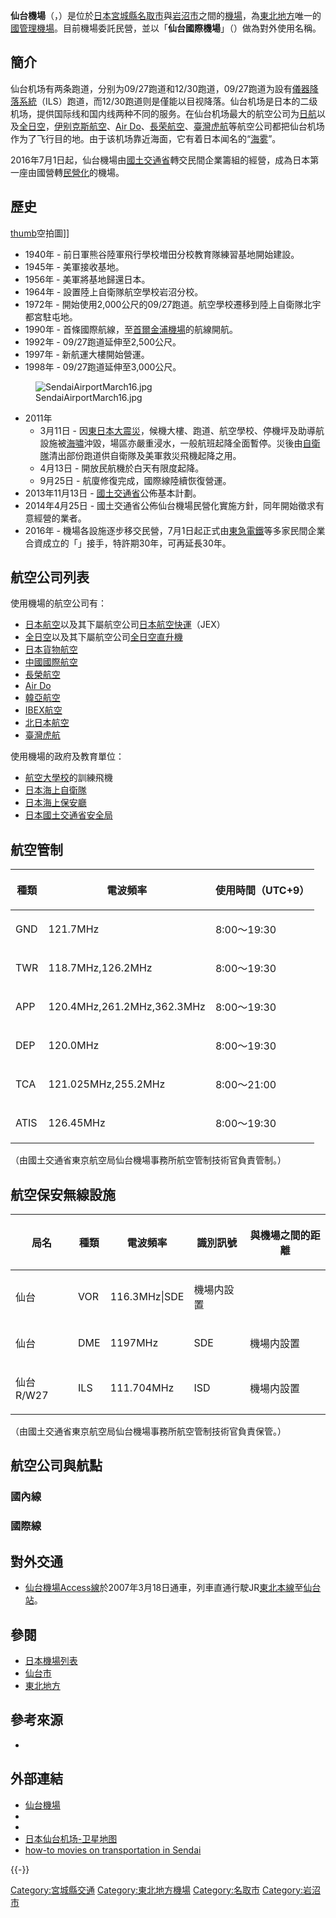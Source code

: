 {{noteTA
|G1=Airport
|G2=Toponym
|G3=Unit
}}
{{Infobox airport
| name         = 仙台國際機場
| nativename   = {{lang|ja|仙台國際空港}}
| nativename-a = {{lang|en|Sendai International Airport}}
| nativename-r = 
| logo         = [[File:Sendai_Airport_Logo.svg|250px]]
| image2        = SendaiAirportBuilding-DomesticTerminal.JPG
| image2-width  = 250
| caption      = 
| IATA         = SDJ
| ICAO         = RJSS
| type         = 民用
| operator     = {{link-ja|仙台國際機場公司|仙台国際空港}}
| city-served  = [[仙台|仙台]]
| location     = {{JPN}}[[宮城縣|宮城縣]][[名取市|名取市]]、[[岩沼市|岩沼市]]
| opened       = {{start date|1939|01|17}}
| closed       = <!-- {{end date|YYYY|MM|DD}} -->
| passenger_services_ceased = <!-- {{end date|YYYY|MM|DD}} -->
| hub          = 
| focus_city   = 
| elevation-m  = 1.7
| metric-elev  = yes
| coordinates  = {{Coord|38|08|13|N|140|55|13|E|type:airport_region:JP|display=inline,title}}
| latd  =  38 | latm  = 08 | lats  = 13 | latNS  = N
| longd = 140 | longm = 55 | longs = 13 | longEW = E
| coordinates_region     = JP-04
| website                = {{URL|https://www.sendai-airport.co.jp}}
| pushpin_map            = Japan
| pushpin_mapsize        = 220
| pushpin_map_caption    = 機場在日本的位置
| pushpin_label          = SDJ/RJSS
| pushpin_label_position = right
| r1-number    = 09/27
| r1-length-m  = 3,000
| r1-surface   = 混凝土/瀝青
| r2-number    = 12/30
| r2-length-m  = 1,200
| r2-surface   = 混凝土/瀝青
| metric-rwy   = yes
| stat-year    = 2014
| stat1-header = 客運量
| stat1-data   = 3,213,337 人次
| stat2-header = 貨運量
| stat2-data   = 6,010 公噸
| stat3-header = 起降架次
| stat3-data   = 28,157 架次
| footnotes    =
}}

'''仙台機場'''（{{jpn|j=仙台空港|hg=せんだいくうこう|rm=Sendai kūkō|f=y}}，{{airport codes|SDJ|RJSS}}）是位於[[日本|日本]][[宮城縣|宮城縣]][[名取市|名取市]]與[[岩沼市|岩沼市]]之間的[[機場|機場]]，為[[東北地方|東北地方]]唯一的[[日本機場列表#國管理機場|國管理機場]]。目前機場委託民營，並以「'''仙台國際機場'''」（{{jp|j=仙台国際空港|hg=せんだいこくさいくうこう|rm=Sendai kokusai kūkō|f=y}}）做為對外使用名稱。

== 簡介 ==
仙台机场有两条跑道，分别为09/27跑道和12/30跑道，09/27跑道为設有[[儀器降落系統|儀器降落系統]]（ILS）跑道，而12/30跑道则是僅能以目视降落。仙台机场是日本的二级机场，提供国际线和国内线两种不同的服务。在仙台机场最大的航空公司为[[日本航空|日航]]以及[[全日本空輸|全日空]]，[[伊别克斯航空|伊别克斯航空]]、[[Air_Do|Air Do]]、[[長荣航空|長荣航空]]、[[臺灣虎航|臺灣虎航]]等航空公司都把仙台机场作为了飞行目的地。由于该机场靠近海面，它有着日本闻名的“[[海雾|海雾]]”。

2016年7月1日起，仙台機場由[[國土交通省|國土交通省]]轉交民間企業籌組的{{link-ja|仙台國際機場公司|仙台国際空港}}經營，成為日本第一座由國營轉[[民營化|民營化]]的機場。

== 歷史 ==
[[file:Aerial_photo_of_Sendai_Airport_in_1984.jpg|thumb]]空拍圖]]
*1940年 - 前日軍熊谷陸軍飛行學校増田分校教育隊練習基地開始建設。
*1945年 - 美軍接收基地。
*1956年 - 美軍將基地歸還日本。
*1964年 - 設置陸上自衛隊航空學校岩沼分校。
*1972年 - 開始使用2,000公尺的09/27跑道。航空學校遷移到陸上自衛隊北宇都宮駐屯地。
*1990年 - 首條國際航線，至[[首爾|首爾]][[金浦機場|金浦機場]]的航線開航。
*1992年 - 09/27跑道延伸至2,500公尺。
*1997年 - 新航運大樓開始營運。
*1998年 - 09/27跑道延伸至3,000公尺。
[[File:SendaiAirportMarch16.jpg|right]]
*2011年
**3月11日 - 因[[東日本大震災|東日本大震災]]，候機大樓、跑道、航空學校、停機坪及助導航設施被[[海嘯|海嘯]]沖毀，場區亦嚴重浸水，一般航班起降全面暫停。災後由[[自衛隊|自衛隊]]清出部份跑道供自衛隊及美軍救災飛機起降之用。
**4月13日 - 開放民航機於白天有限度起降。
**9月25日 - 航廈修復完成，國際線陸續恢復營運。
*2013年11月13日 - [[國土交通省|國土交通省]]公佈{{link-ja|仙台機場民營化|仙台空港民営化}}基本計劃。
*2014年4月25日 - 國土交通省公佈仙台機場民營化實施方針，同年開始徵求有意經營的業者。
*2016年 - 機場各設施逐步移交民營，7月1日起正式由[[東急電鐵|東急電鐵]]等多家民間企業合資成立的「{{link-ja|仙台國際機場公司|仙台国際空港}}」接手，特許期30年，可再延長30年。

== 航空公司列表 ==
使用機場的航空公司有：
*[[日本航空|日本航空]]以及其下屬航空公司[[日本航空快運|日本航空快運]]（JEX）
*[[全日空|全日空]]以及其下屬航空公司[[全日空直升機|全日空直升機]]
*[[日本貨物航空|日本貨物航空]]
*[[中國國際航空|中國國際航空]]
*[[長榮航空|長榮航空]]
*[[Air_Do|Air Do]]
*[[韓亞航空|韓亞航空]]
*[[IBEX航空|IBEX航空]]
*[[北日本航空|北日本航空]]
*[[臺灣虎航|臺灣虎航]]

使用機場的政府及教育單位：
*[[航空大學校|航空大學校]]的訓練飛機
*[[日本海上自衛隊|日本海上自衛隊]]
*[[日本海上保安廳|日本海上保安廳]]
*[[日本國土交通省安全局|日本國土交通省安全局]]

== 航空管制 ==
{|class="wikitable" BORDER="1"
!種類
!電波頻率
!使用時間（UTC+9）
|-
|GND||121.7MHz||8:00～19:30
|-
|TWR||118.7MHz,126.2MHz||8:00～19:30
|-
|APP||120.4MHz,261.2MHz,362.3MHz||8:00～19:30
|-
|DEP||120.0MHz||8:00～19:30
|-
|TCA||121.025MHz,255.2MHz||8:00～21:00
|-
|ATIS||126.45MHz||8:00～19:30
|}
（由國土交通省東京航空局仙台機場事務所航空管制技術官負責管制。）

== 航空保安無線設施 ==
{|class="wikitable" BORDER="1"
!局名
!種類
!電波頻率
!識別訊號
!與機場之間的距離
|-
|仙台||VOR||116.3MHz|SDE||機場内設置
|-
|仙台||DME||1197MHz||SDE||機場内設置
|-
|仙台 R/W27||ILS||111.704MHz||ISD||機場内設置
|}
（由國土交通省東京航空局仙台機場事務所航空管制技術官負責保管。）

== 航空公司與航點 ==
===國內線===
{{Airport-dest-list
| {{flagicon|JPN}} [[日本航空|日本航空]]<br>{{small|（由[[J-Air|J-Air]]營運）}}| [[大阪國際機場|大阪/伊丹]]、[[新千歲機場|札幌/新千歲]]、[[福岡機場|福岡]]
| {{flagicon|JPN}} [[全日本空輸|全日本空輸]]| [[大阪國際機場|大阪/伊丹]]、[[那霸機場|沖繩]]
| {{flagicon|JPN}} [[全日本空輸|全日本空輸]]<br>{{small|（由[[全日空之翼|全日空之翼]]營運）}}| [[成田國際機場|東京/成田]]、[[大阪國際機場|大阪/伊丹]]、[[中部國際機場|名古屋/中部]]、[[新千歲機場|札幌/新千歲]]、[[福岡機場|福岡]]
| {{flagicon|JPN}} [[伊别克斯航空|伊别克斯航空]]| [[成田國際機場|東京/成田]]、[[大阪國際機場|大阪/伊丹]]、[[中部國際機場|名古屋/中部]]、[[新千歲機場|札幌/新千歲]]、[[福岡機場|福岡]]、[[廣島機場|廣島]] 、[[小松飛行場|小松]]
| {{flagicon|JPN}} [[樂桃航空|樂桃航空]]| [[關西國際機場|大阪/關西]]、[[新千歲機場|札幌/新千歲]]
| {{flagicon|JPN}} [[Air_Do|Air Do]]| [[新千歲機場|札幌/新千歲]] 
| {{flagicon|JPN}} [[天馬航空|天馬航空]]| [[神戶機場|神戶]]
| {{flagicon|JPN}} [[富士夢幻航空|富士夢幻航空]]| [[出雲機場|出雲]]
}}
===國際線===
{{Airport-dest-list
| {{flagicon|JPN}} [[樂桃航空|樂桃航空]]|[[臺灣桃園國際機場|臺北/桃園]] 
| {{flagicon|KOR}} [[韓亞航空|韓亞航空]]| [[仁川國際機場|首爾/仁川]]
| {{flagicon|TWN}} [[長榮航空|長榮航空]]| [[臺灣桃園國際機場|臺北/桃園]]
| {{flagicon|TWN}} [[臺灣虎航|臺灣虎航]]| [[臺灣桃園國際機場|臺北/桃園]] 
| {{flagicon|CHN}} [[中國國際航空|中國國際航空]]| [[北京首都國際機場|北京/首都]]、[[上海浦東國際機場|上海/浦東]]、[[大連周水子國際機場|大連]]
| {{flagicon|THA}} [[泰國國際航空|泰國國際航空]]| [[素万那普机场|曼谷/蘇凡納布]]
}}

== 對外交通 ==
*[[仙台機場Access線|仙台機場Access線]]於2007年3月18日通車，列車直通行駛JR[[東北本線|東北本線]]至[[仙台站|仙台站]]。

== 參閱 ==
{{refbegin|4}}
* [[日本機場列表|日本機場列表]]
* [[仙台市|仙台市]]
* [[東北地方|東北地方]]
{{refend}}

== 參考來源 ==
* {{Cite web|publisher=国土交通省航空局航空ネットワーク企画課|title=暦年・年度別空港管理状況調書|date=|url=http://www.mlit.go.jp/common/001101030.pdf|accessdate=2015-09-28|deadurl=yes|archiveurl=https://web.archive.org/web/20150923142025/http://www.mlit.go.jp/common/001101030.pdf|archivedate=2015-09-23}}
<div class="references-small">
<references />
</div>

== 外部連結 ==
* [https://web.archive.org/web/20180828035541/https://www.sendai-airport.co.jp/ 仙台機場]{{ja}}{{en}}{{ko}}{{zh-hans}}{{zh-hant}}
*{{facebook|sendaiairport}}
*{{Twitter|sendai_a_s}}
* [https://web.archive.org/web/20110314132101/http://www.qdnbp.com/zhanghui/Blogs/google-maps/201103/Sendai-Airport-google-maps.Html  日本仙台机场-卫星地图]
* [http://cat-vnet.tv/category150/152/index.html how-to movies on transportation in Sendai]{{Wayback|url=http://cat-vnet.tv/category150/152/index.html |date=20110813055736 }}{{Ja}}{{En}}{{Zh-cn}}
{{-}}
{{日本機場}}
{{2011年日本东北地方太平洋近海地震}}

{{DEFAULTSORT:Sendai Airport}}
[[Category:宮城縣交通|Category:宮城縣交通]]
[[Category:東北地方機場|Category:東北地方機場]]
[[Category:名取市|Category:名取市]]
[[Category:岩沼市|Category:岩沼市]]
